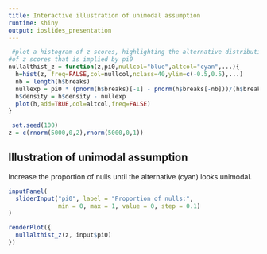 ```yaml
---
title: Interactive illustration of unimodal assumption
runtime: shiny
output: ioslides_presentation
---
```



```r
 #plot a histogram of z scores, highlighting the alternative distribution
#of z scores that is implied by pi0
nullalthist_z = function(z,pi0,nullcol="blue",altcol="cyan",...){
  h=hist(z, freq=FALSE,col=nullcol,nclass=40,ylim=c(-0.5,0.5),...)
  nb = length(h$breaks)
  nullexp = pi0 * (pnorm(h$breaks)[-1] - pnorm(h$breaks[-nb]))/(h$breaks[-1]-h$breaks[-nb])
  h$density = h$density - nullexp
  plot(h,add=TRUE,col=altcol,freq=FALSE)
}

 set.seed(100)
z = c(rnorm(5000,0,2),rnorm(5000,0,1))
```

## Illustration of unimodal assumption
Increase the proportion of nulls until the alternative (cyan) looks unimodal.
```r
 
inputPanel(  
  sliderInput("pi0", label = "Proportion of nulls:",
              min = 0, max = 1, value = 0, step = 0.1)
)

renderPlot({
  nullalthist_z(z, input$pi0)
})
```

